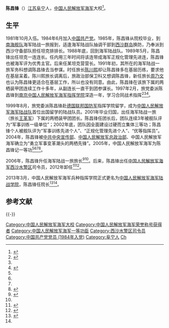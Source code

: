 '''陈昌锋'''（{{bd|1962年|12月||}}）[[江苏|江苏]][[阜宁|阜宁]]人，[[中国人民解放军海军|中国人民解放军海军]]大校<ref name=yideng>{{Cite web |url = http://www.81.cn/2016hjcllqzn/2016-04/21/content_7017020.htm |title = 一等功臣：陈昌锋 |author =  |date = 2016-04-21 |publisher = 中国军网 |language =  |accessdate =  |quote =  |archive-date = 2019-07-13 |archive-url = https://web.archive.org/web/20190713205908/http://www.81.cn/2016hjcllqzn/2016-04/21/content_7017020.htm |dead-url = no }}</ref>。

==生平==
1981年10月入伍。1984年6月加入[[中国共产党|中国共产党]]。1985年，陈昌锋从院校毕业，到[[南海舰队|南海舰队]]海军陆战一旅报到，适逢海军陆战队抽调干部到[[西沙群岛|西沙群岛]]换防，乃奉派到西沙守备部队担任坦克排排长。1988年底，回到海军陆战队。1989年5月，陈昌锋出任坦克一连连长。任内用三年时间将该连带成海军正规化管理先进连，陈昌锋也被海军评为优秀主官。后来任某坦克营营长。1991年初，其所在的海军陆战一旅军务科想调陈昌锋去当参谋。时任旅长[[陈川熙|陈川熙]]却让陈昌锋多在基层历练，要求他在基层呆着。陈川熙旅长调离后，旅政治部保卫科又想调陈昌锋，新任旅长[[周乃文|周乃文]]也认为陈昌锋更适合在基层工作，所以也没有同意。由此，陈昌锋在该旅下属的两栖装甲团连续工作十多年，从副连长一直干到团参谋长。1997年2月，旅党委派陈昌锋到[[南京|南京]][[中国人民解放军海军指挥学院|中国人民解放军海军指挥学院]]深造一年，学习合同战术指挥<ref name=rmw>{{Cite web |url = http://www.people.com.cn/GB/shizheng/1026/2669416.html |title = 海军某陆战旅党委和领导培育陈昌锋纪事 |author =  |date = 2004-07-27 |publisher = 人民网 |language =  |accessdate =  |quote =  |archive-date = 2019-07-24 |archive-url = https://web.archive.org/web/20190724225738/http://www.people.com.cn/GB/shizheng/1026/2669416.html |dead-url = no }}</ref><ref name=yideng/><ref name=ygjs>{{Cite web |url = http://military.cnr.cn/jstp/jstph/20140828/t20140828_516328425_1.html |title = 国防大学举办纪念“五四”青年节座谈会9名学习成才典型精彩讲述成才体会 |author =  |date = 2012-04-28 |publisher = 央广军事 |language =  |accessdate =  |quote =  |archive-date = 2019-07-13 |archive-url = https://web.archive.org/web/20190713205908/http://www.cnr.cn/cnr_404/index.html |dead-url = no }}</ref>。

1999年8月，旅党委派陈昌锋赴[[德国联邦国防军|德国联邦国防军]]指挥学院留学，成为[[中国人民解放军海军陆战队|中国人民解放军海军陆战队]]首位出国留学的陆战队员。2001年毕业归国，出任海军陆战一旅（旅长[[王革军|王革军]]）下属的两栖装甲团团长。陈昌锋任团长后，团队连续3年被舰队评为“军事训练一级单位”；2002年底，团队因全面建设过硬而立集体三等功；陈昌锋个人被舰队评为“军事训练先进个人”、“正规化管理先进个人”、“优等指挥员”。2004年，陈昌锋被[[中共中央宣传部|中共中央宣传部]]、[[中国人民解放军总政治部|中国人民解放军总政治部]]、中国人民解放军海军确立为“勇立军事变革潮头的两栖先锋”。2005年，中国人民解放军海军为陈昌锋记一等功<ref name=rmw/><ref name=yideng/><ref name=ygjs/><ref>{{Cite web|url =http://www.jb.mil.cn/cp/cpzjyfz/wwzjhg/201212/t20121207_7440.html|title =赴南海舰队征集文物|author =|date =2012-12-07|publisher =中国人民革命军事博物馆|language =|accessdate =|quote =|archive-url =https://web.archive.org/web/20170113154742/http://www.jb.mil.cn/cp/cpzjyfz/wwzjhg/201212/t20121207_7440.html|archive-date =2017-01-13|dead-url =yes}}</ref>。

2006年，陈昌锋升任海军陆战一旅旅长<ref name=xhw>{{Cite web|url =http://news.xinhuanet.com/mil/2010-07/27/content_13690863.htm|title =“军中之军”陆战队--专访海军陆战队某旅旅长陈昌锋|author =|date =2010-07-27|publisher =新华网|language =|accessdate =|quote =}}{{dead link|date=2018年5月 |bot=InternetArchiveBot |fix-attempted=yes }}</ref><ref name=ygjs/>。后来，陈昌锋出任[[中国人民解放军海军西沙水警区|中国人民解放军海军西沙水警区]]司令员，2012年卸任<ref>{{Cite web |url = http://news.ifeng.com/gundong/detail_2012_12/02/19745465_0.shtml |title = 以昂扬的精神状态开创国防和军队建设新局面 |author =  |date = 2012-12-02 |publisher = 凤凰网 |language =  |accessdate =  |quote =  |archive-date = 2019-07-13 |archive-url = https://web.archive.org/web/20190713205907/http://news.ifeng.com/gundong/detail_2012_12/02/19745465_0.shtml |dead-url = no }}</ref><ref>{{Cite web |url = http://www.hinews.cn/news/system/2012/04/29/014346828.shtml |title = 肩负起发展先进军事文化的重任 |author =  |date =  |publisher = 南海网 |language =  |accessdate =  |quote =  }}{{Dead link|date=2019年11月 |bot=InternetArchiveBot |fix-attempted=yes }}</ref>。

2013年3月，中国人民解放军海军兵种指挥学院正式更名为[[中国人民解放军海军陆战学院|中国人民解放军海军陆战学院]]，陈昌锋任院长<ref>{{Cite web |url = http://news.163.com/15/0409/03/AMNTCK6P00014AED.html |title = 海军陆战精英从这里出发 |author =  |date = 2015-04-09 |publisher = 网易 |language =  |accessdate =  |quote =  }}{{Dead link|date=2019年12月 |bot=InternetArchiveBot |fix-attempted=yes }}</ref><ref name=yideng/>。

== 参考文献 ==
{{Reflist}}

{{-}}
{{中国人民解放军海军}}

{{DEFAULTSORT:Chen陈}}
[[Category:中国人民解放军海军大校|Category:中国人民解放军海军大校]]
[[Category:中国人民解放军海军荣誉称号获得者|Category:中国人民解放军海军荣誉称号获得者]]
[[Category:中国人民解放军海军一等功臣|Category:中国人民解放军海军一等功臣]]
[[Category:西沙水警区司令员|Category:西沙水警区司令员]]
[[Category:中国共产党党员_(1984年入党)|Category:中国共产党党员 (1984年入党)]]
[[Category:阜宁人|Category:阜宁人]]
[[Category:陈姓|Ch]]